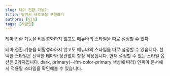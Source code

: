 ```yaml
---
slug: 테마 전환 기능2
title: 당겨서 새로고침 구현하기
authors: [yjh]
tags: [사람인]
---
```


<div className='previewBox'>
  <div className='texts'>
    테마 전환 기능을 비활성화하지 않고도 메뉴바의 스타일을 따로 설정할 수 있다
  </div>

</div>

<!--truncate-->

테마 전환 기능을 비활성화하지 않고도 메뉴바의 스타일을 따로 설정할 수 있습니다. 선택한 스타일은 선택한 테마와 상관없이 항상 적용됩니다.
현재 설정할 수 있는 스타일 옵션은 2가지입니다. dark, primary(--ifm-color-primary 색상에 따라) 인피마 문서에서 적용될 스타일을 확인해볼 수 있습니다.
